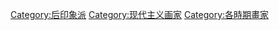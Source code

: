 [[Category:后印象派|Category:后印象派]]
[[Category:现代主义画家|Category:现代主义画家]]
[[Category:各時期畫家|Category:各時期畫家]]
